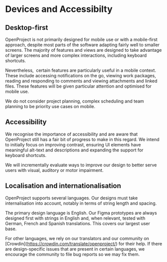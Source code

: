 
<Meta title="Devices and Accessibilty" />

# Devices and Accessibilty

## Desktop-first

OpenProject is not primarily designed for mobile use or with a mobile-first approach, despite most parts of the software adapting fairly well to smaller screens. The majority of features and views are designed to take advantage of larger screens and more complex interactions, including keyboard shortcuts.

Nevertheless,  certain features are particularly useful in a mobile context. These include accessing notifications on the go, viewing work packages, reading and responding to comments and viewing attachments and linked files. These features will be given particular attention and optimised for mobile use.

We do not consider project planning, complex scheduling and team planning to be priority use cases on mobile.

## Accessibility

We recognise the importance of accessibility and are aware that OpenProject still has a fair bit of progress to make in this regard. We intend to initially focus on improving contrast, ensuring UI elements have meaningful alt-text and descriptions and expanding the support for keyboard shortcuts.

We will incrementally evaluate ways to improve our design to better serve users with visual, auditory or motor impairment.

## Localisation and internationalisation

OpenProject supports several languages. Our designs must take internalisation into account, notably in terms of string length and spacing.

The primary design language is English. Our Figma prototypes are always designed first with strings in English and, when relevant, tested with German, French and Spanish translations. This covers our largest user base.

For other languages, we rely on our translators and our community on \[Crowdin\](https://crowdin.com/translate/openproject/) for their help. If there are design-specific issues that are present in certain languages, we encourage the community to file bug reports so we may fix them.